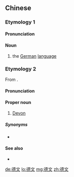 {{also|徳文}}
==Chinese==

===Etymology 1===
{{zh-forms}}

====Pronunciation====
{{zh-pron
|m=déwén
|c=dak1 man4,dak1 man4-2
|cat=n
}}

====Noun====
{{zh-noun}}

# the [[German]] [[language]]

===Etymology 2===
{{zh-forms|gloss=-}}
From {{der|zh|en|Devon}}.

====Pronunciation====
{{zh-pron
|m=Déwén
|c=dak1 man4
|cat=pn
}}

====Proper noun====
{{zh-propn}}

# [[Devon]]

=====Synonyms=====
* {{zh-l|德雲}}

====See also====
* {{zh-l|泥盆}}

{{zh-cat|Counties of England}}

[[de:德文]]
[[lo:德文]]
[[mg:德文]]
[[zh:德文]]